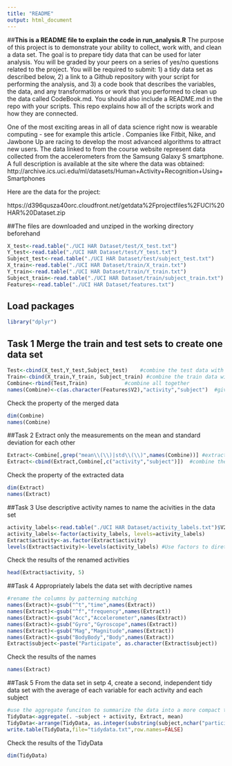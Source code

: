 ---
title: "README"
output: html_document
---
##**This is a README file to explain the code in run_analysis.R**
The purpose of this project is to demonstrate your ability to collect, work with, and clean a data set. The goal is to prepare tidy data that can be used for later analysis. You will be graded by your peers on a series of yes/no questions related to the project. You will be required to submit: 1) a tidy data set as described below, 2) a link to a Github repository with your script for performing the analysis, and 3) a code book that describes the variables, the data, and any transformations or work that you performed to clean up the data called CodeBook.md. You should also include a README.md in the repo with your scripts. This repo explains how all of the scripts work and how they are connected.

One of the most exciting areas in all of data science right now is wearable computing - see for example this article . Companies like Fitbit, Nike, and Jawbone Up are racing to develop the most advanced algorithms to attract new users. The data linked to from the course website represent data collected from the accelerometers from the Samsung Galaxy S smartphone. A full description is available at the site where the data was obtained:
http://archive.ics.uci.edu/ml/datasets/Human+Activity+Recognition+Using+Smartphones

Here are the data for the project:

https://d396qusza40orc.cloudfront.net/getdata%2Fprojectfiles%2FUCI%20HAR%20Dataset.zip


##The files are downloaded and unziped in the working directory beforehand 

```{r}
X_test<-read.table("./UCI HAR Dataset/test/X_test.txt")
Y_test<-read.table("./UCI HAR Dataset/test/Y_test.txt")
Subject_test<-read.table("./UCI HAR Dataset/test/subject_test.txt")
X_train<-read.table("./UCI HAR Dataset/train/X_train.txt")
Y_train<-read.table("./UCI HAR Dataset/train/Y_train.txt")
Subject_train<-read.table("./UCI HAR Dataset/train/subject_train.txt")
Features<-read.table("./UCI HAR Dataset/features.txt")

```

## Load packages
```{r results="hide", warning=FALSE, message=FALSE}
library("dplyr")
```
## Task 1 Merge the train and test sets to create one data set


```{r merge}
Test<-cbind(X_test,Y_test,Subject_test)    #combine the test data with its subject/activity information
Train<-cbind(X_train,Y_train, Subject_train) #combine the train data with its subject/activity information
Combine<-rbind(Test,Train)            #combine all together
names(Combine)<-c(as.character(Features$V2),"activity","subject")  #give names to the test parameters
```
Check the property of the merged data
```{r,results="asis"}
dim(Combine)
names(Combine)
```

##Task 2 Extract only the measurements on the mean and standard deviation for each other

```{r}
Extract<-Combine[,grep("mean\\(\\)|std\\(\\)",names(Combine))] #extract required column
Extract<-cbind(Extract,Combine[,c("activity","subject")])  #combine them with activity and subject
```
Check the property of the extracted data
```{r,results="asis"}
dim(Extract)
names(Extract)
```

##Task 3 Use descriptive activity names to name the acivities in the data set

```{r}
activity_labels<-read.table("./UCI HAR Dataset/activity_labels.txt")$V2
activity_labels<-factor(activity_labels, levels=activity_labels)
Extract$activity<-as.factor(Extract$activity)
levels(Extract$activity)<-levels(activity_labels) #Use factors to diretly give the activity descriptive names

```
Check the results of the renamed activities
```{r,results="asis"}
head(Extract$activity, 5)
```
##Task 4 Appropriately labels the data set with decriptive names
```{r}
#rename the columns by patterning matching
names(Extract)<-gsub("^t","time",names(Extract))
names(Extract)<-gsub("^f","frequency",names(Extract))
names(Extract)<-gsub("Acc","Accelerometer",names(Extract))
names(Extract)<-gsub("Gyro","Gyroscope",names(Extract))
names(Extract)<-gsub("Mag","Magnitude",names(Extract))
names(Extract)<-gsub("BodyBody","Body",names(Extract))
Extract$subject<-paste("Participate", as.character(Extract$subject))
```
Check the results of the names
```{r,results="asis"}
names(Extract)
```

##Task 5 From the data set in setp 4, create a second, independent tidy data set with the average of each variable for each activity and each subject 
```{r}
#use the aggregate funciton to summarize the data into a more compact table
TidyData<-aggregate(. ~subject + activity, Extract, mean)
TidyData<-arrange(TidyData, as.integer(substring(subject,nchar("participate "))))
write.table(TidyData,file="tidydata.txt",row.names=FALSE)

```
Check the results of the TidyData
```{r,results="asis"}
dim(TidyData)
```


